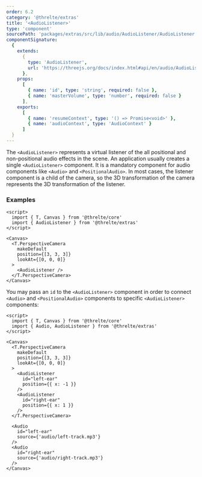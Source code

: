 ```yaml
---
order: 6.2
category: '@threlte/extras'
title: '<AudioListener>'
type: 'component'
sourcePath: 'packages/extras/src/lib/audio/AudioListener/AudioListener.svelte'
componentSignature:
  {
    extends:
      {
        type: 'AudioListener',
        url: 'https://threejs.org/docs/index.html#api/en/audio/AudioListener'
      },
    props:
      [
        { name: 'id', type: 'string', required: false },
        { name: 'masterVolume', type: 'number', required: false }
      ],
    exports:
      [
        { name: 'resumeContext', type: '() => Promise<void>' },
        { name: 'audioContext', type: 'AudioContext' }
      ]
  }
---
```


The `<AudioListener>` represents a virtual listener of the all positional and non-positional audio effects in the scene.
An application usually creates a single `<AudioListener>` component. It is a mandatory component for audio components like `<Audio>` and `<PositionalAudio>`.
In most cases, the listener component is a child of the camera, so the 3D transformation of the camera represents the 3D transformation of the listener.

### Examples

```svelte
<script>
  import { T, Canvas } from '@threlte/core'
  import { AudioListener } from '@threlte/extras'
</script>

<Canvas>
  <T.PerspectiveCamera
    makeDefault
    position={[3, 3, 3]}
    lookAt={[0, 0, 0]}
  >
    <AudioListener />
  </T.PerspectiveCamera>
</Canvas>
```

You may pass an `id` to the `<AudioListener>` component in order to connect `<Audio>` and `<PositionalAudio>` components to specific `<AudioListener>` components:

```svelte
<script>
  import { T, Canvas } from '@threlte/core'
  import { Audio, AudioListener } from '@threlte/extras'
</script>

<Canvas>
  <T.PerspectiveCamera
    makeDefault
    position={[3, 3, 3]}
    lookAt={[0, 0, 0]}
  >
    <AudioListener
      id="left-ear"
      position={{ x: -1 }}
    />
    <AudioListener
      id="right-ear"
      position={{ x: 1 }}
    />
  </T.PerspectiveCamera>

  <Audio
    id="left-ear"
    source={'audio/left-track.mp3'}
  />
  <Audio
    id="right-ear"
    source={'audio/right-track.mp3'}
  />
</Canvas>
```
